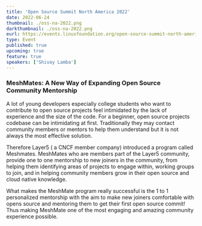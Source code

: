 ```yaml
---
title: 'Open Source Summit North America 2022'
date: 2022-06-24
thumbnail: ./oss-na-2022.png
darkthumbnail: ./oss-na-2022.png
eurl: https://events.linuxfoundation.org/open-source-summit-north-america/
type: Event
published: true
upcoming: true
feature: true
speakers: ['Shivay Lamba']
---
```



<h3>MeshMates: A New Way of Expanding Open Source Community Mentorship</h3>

A lot of young developers especially college students who want to contribute to open source projects feel intimidated by the lack of experience and the size of the code. For a beginner, open source projects codebase can be intimidating at first. Traditionally they may contact community members or mentors to help them understand but it is not always the most effective solution.

Therefore Layer5 ( a CNCF member company) introduced a program called <Link to="/community/meshmates">Meshmates</Link>. MeshMates who are members part of the Layer5 community, provide one to one mentorship to new joiners in the community, from helping them identifying areas of projects to engage within, working groups to join, and in helping community members grow in their open source and cloud native knowledge.

<p>
What makes the MeshMate program really successful is the 1 to 1 personalized mentorship with the aim to make new joiners comfortable with opens source and mentoring them to get their first open source commit! Thus making MeshMate one of the most engaging and amazing community experience possible.

</p>
